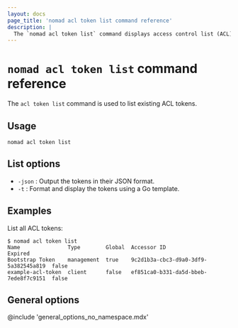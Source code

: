 ```yaml
---
layout: docs
page_title: 'nomad acl token list command reference'
description: |
  The `nomad acl token list` command displays access control list (ACL) tokens.
---
```


# `nomad acl token list` command reference

The `acl token list` command is used to list existing ACL tokens.

## Usage

```plaintext
nomad acl token list
```

## List options

- `-json` : Output the tokens in their JSON format.
- `-t` : Format and display the tokens using a Go template.

## Examples

List all ACL tokens:

```shell-session
$ nomad acl token list
Name               Type        Global  Accessor ID                           Expired
Bootstrap Token    management  true    9c2d1b3a-cbc3-d9a0-3df9-5a382545a819  false
example-acl-token  client      false   ef851ca0-b331-da5d-bbeb-7ede8f7c9151  false
```

## General options

@include 'general_options_no_namespace.mdx'
